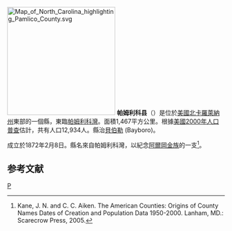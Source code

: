 {{noteTA
|T=zh-hans:帕姆利科县 (北卡罗来纳州);zh-hk:帕姆利科縣 (北卡羅萊納州);zh-tw:帕姆利科郡 (北卡羅萊納州);
|1=zh-hans:县;zh-hk:縣;zh-tw:郡;
}}
[[File:Map_of_North_Carolina_highlighting_Pamlico_County.svg|250px]]
'''帕姆利科县'''（{{lang-en|Pamlico County}}）是位於[[美國|美國]][[北卡羅萊納州|北卡羅萊納州]]東部的一個縣，東臨[[帕姆利科灣|帕姆利科灣]]。面積1,467平方公里。根據[[美國2000年人口普查|美國2000年人口普查]]估計，共有人口12,934人。縣治[[貝伯勒|貝伯勒]] (Bayboro)。

成立於1872年2月8日。縣名來自帕姆利科灣，以紀念[[阿爾岡金族|阿爾岡金族]]的一支<ref>Kane, J. N. and C. C. Aiken. The American Counties: Origins of County Names Dates of Creation and Population Data 1950-2000. Lanham, MD.: Scarecrow Press, 2005.</ref>。

== 参考文献 ==
<div class="references-small">
<references />
</div>

{{North Carolina}}
{{Authority Control}}
[[Category:北卡羅萊納州行政區劃|P]]